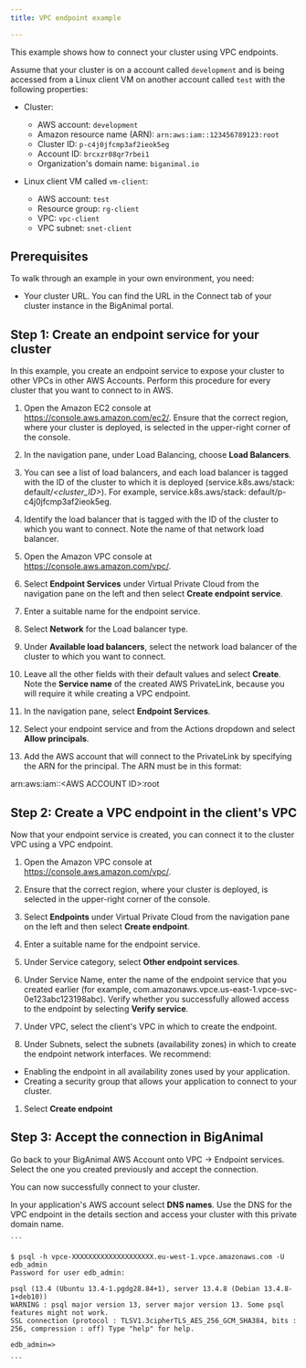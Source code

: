 ```yaml
---
title: VPC endpoint example

---
```


This example shows how to connect your cluster using VPC endpoints.

Assume that your cluster is on a account called `development` and is being accessed from a Linux client VM on another account called `test` with the following properties:

-   Cluster:
    -   AWS account: `development`
    -   Amazon resource name (ARN): `arn:aws:iam::123456789123:root`
    -   Cluster ID: `p-c4j0jfcmp3af2ieok5eg` 
    -   Account ID: `brcxzr08qr7rbei1` 
    -   Organization's domain name: `biganimal.io` 


-   Linux client VM called `vm-client`:
    -   AWS account: `test`
    -   Resource group: `rg-client`
    -   VPC: `vpc-client`
    -   VPC subnet: `snet-client`

## Prerequisites

To walk through an example in your own environment, you need:

- Your cluster URL. You can find the URL in the Connect tab of your cluster instance in the BigAnimal portal.
 

## Step 1: Create an endpoint service for your cluster

In this example, you create an endpoint service to expose your cluster to other VPCs in other AWS Accounts. Perform this procedure for every cluster that you want to connect to in AWS.

1. Open the Amazon EC2 console at https://console.aws.amazon.com/ec2/. Ensure that the correct region, where your cluster is deployed, is selected in the upper-right corner of the console.

1. In the navigation pane, under Load Balancing, choose **Load Balancers**.

1. You can see a list of load balancers, and each load balancer is tagged with the ID of the cluster to which it is deployed (service.k8s.aws/stack: default/*<cluster_ID>*). For example, service.k8s.aws/stack: default/p-c4j0jfcmp3af2ieok5eg.

1. Identify the load balancer that is tagged with the ID of the cluster to which you want to connect. Note the name of that network load balancer.

1. Open the Amazon VPC console at https://console.aws.amazon.com/vpc/. 

1. Select **Endpoint Services** under Virtual Private Cloud from the navigation pane on the left and then select **Create endpoint service**.

1. Enter a suitable name for the endpoint service.

1. Select **Network** for the Load balancer type.

1. Under **Available load balancers**, select the network load balancer of the cluster to which you want to connect. 
 
1. Leave all the other fields with their default values and select **Create**. Note the **Service name** of the created AWS PrivateLink, because you will require it while creating a VPC endpoint.

1. In the navigation pane, select **Endpoint Services**.

1. Select your endpoint service and from the Actions dropdown and select **Allow principals**.
 
1. Add the AWS account that will connect to the PrivateLink by specifying the ARN for the principal. The ARN must be in this format:

 arn:aws:iam::&lt;AWS ACCOUNT ID&gt;:root


## Step 2: Create a VPC endpoint in the client's VPC

Now that your endpoint service is created, you can connect it to the cluster VPC using a VPC endpoint.

1. Open the Amazon VPC console at https://console.aws.amazon.com/vpc/.

1. Ensure that the correct region, where your cluster is deployed, is selected in the upper-right corner of the console.   

1. Select **Endpoints** under Virtual Private Cloud from the navigation pane on the left and then select **Create endpoint**.

1. Enter a suitable name for the endpoint service.

1. Under Service category, select **Other endpoint services**.

1. Under Service Name, enter the name of the endpoint service that you created earlier (for example, com.amazonaws.vpce.us-east-1.vpce-svc-0e123abc123198abc). Verify whether you successfully allowed access to the endpoint by selecting **Verify service**.

1. Under VPC, select the client's VPC in which to create the endpoint. 

1. Under Subnets, select the subnets (availability zones) in which to create the endpoint network interfaces. We recommend:
 -  Enabling the endpoint in all availability zones used by your application. 
 - Creating a security group that allows your application to connect to your cluster.

1. Select **Create endpoint**

## Step 3: Accept the connection in BigAnimal

Go back to your BigAnimal AWS Account onto VPC -> Endpoint services. Select the one you created previously and accept the connection. 
<!-- Do we have the UI/figma ready for this? -->

You can now successfully connect to your cluster.

In your application's AWS account select **DNS names**. Use the DNS for the VPC endpoint in the details section and access your cluster with this private domain name.

    ```
          
    $ psql -h vpce-XXXXXXXXXXXXXXXXXXXX.eu-west-1.vpce.amazonaws.com -U edb_admin      
    Password for user edb_admin: 

    psql (13.4 (Ubuntu 13.4-1.pgdg28.84+1), server 13.4.8 (Debian 13.4.8-1+deb10)) 
    WARNING : psql major version 13, server major version 13. Some psql features might not work. 
    SSL connection (protocol : TLSV1.3cipherTLS_AES_256_GCM_SHA384, bits : 256, compression : off) Type "help" for help. 

    edb_admin=>

    ``` 
    






